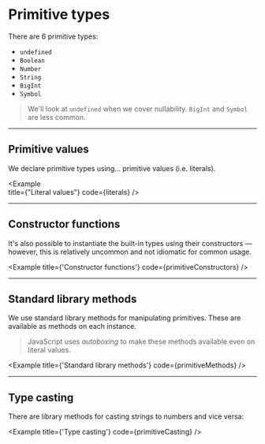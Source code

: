 
# Primitive types

There are 6 primitive types:

- `undefined`
- `Boolean`
- `Number`
- `String`
- `BigInt`
- `Symbol`

> We'll look at `undefined` when we cover nullability. `BigInt` and `Symbol` are less common.

---

## Primitive values

We declare primitive types using... primitive values (i.e. literals).

<Example   
  title={"Literal values"}
  code={literals}
/>

---

## Constructor functions

It's also possible to instantiate the built-in types using their constructors — however, this is relatively uncommon and not idiomatic for common usage.

<Example 
  title={'Constructor functions'}
  code={primitiveConstructors}
/>

---

## Standard library methods

We use standard library methods for manipulating primitives. These are available as methods on each instance.

> JavaScript uses _autoboxing_ to make these methods available even on literal values.

<Example 
  title={'Standard library methods'}
  code={primitiveMethods}
/>

---

## Type casting

There are library methods for casting strings to numbers and vice versa:

<Example 
  title={'Type casting'}
  code={primitiveCasting}
/>